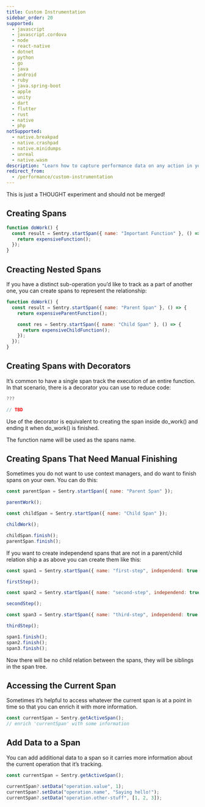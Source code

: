 ```yaml
---
title: Custom Instrumentation
sidebar_order: 20
supported:
  - javascript
  - javascript.cordova
  - node
  - react-native
  - dotnet
  - python
  - go
  - java
  - android
  - ruby
  - java.spring-boot
  - apple
  - unity
  - dart
  - flutter
  - rust
  - native
  - php
notSupported:
  - native.breakpad
  - native.crashpad
  - native.minidumps
  - unreal
  - native.wasm
description: "Learn how to capture performance data on any action in your app."
redirect_from:
  - /performance/custom-instrumentation
---
```



<Note>

This is just a THOUGHT experiment and should not be merged!

</Note>



## Creating Spans

```javascript
function doWork() {
  const result = Sentry.startSpan({ name: "Important Function" }, () => {
    return expensiveFunction();
  });
}
```

## Creacting Nested Spans

If you have a distinct sub-operation you’d like to track as a part of another one, you can create spans to represent the relationship:

```javascript
function doWork() {
  const result = Sentry.startSpan({ name: "Parent Span" }, () => {
    return expensiveParentFunction();

    const res = Sentry.startSpan({ name: "Child Span" }, () => {
      return expensiveChildFunction();
    });
  });
}
```


## Creating Spans with Decorators

It’s common to have a single span track the execution of an entire function. In that scenario, there is a decorator you can use to reduce code:

```javascript
???

// TBD
```

Use of the decorator is equivalent to creating the span inside do_work() and ending it when do_work() is finished.

The function name will be used as the spans name.


## Creating Spans That Need Manual Finishing

Sometimes you do not want to use context managers, and do want to finish spans on your own. You can do this:

```javascript
const parentSpan = Sentry.startSpan({ name: "Parent Span" });

parentWork();

const childSpan = Sentry.startSpan({ name: "Child Span" });

childWork();

childSpan.finish();
parentSpan.finish();
```

If you want to create independend spans that are not in a parent/child relation ship a as above you can create them like this:

```javascript
const span1 = Sentry.startSpan({ name: "first-step", independend: true });

firstStep();

const span2 = Sentry.startSpan({ name: "second-step", independend: true });

secondStep();

const span3 = Sentry.startSpan({ name: "third-step", independend: true });

thirdStep();

span1.finish();
span2.finish();
span3.finish();
```

Now there will be no child relation between the spans, they will be siblings in the span tree.


## Accessing the Current Span

Sometimes it’s helpful to access whatever the current span is at a point in time so that you can enrich it with more information.

```javascript
const currentSpan = Sentry.getActiveSpan();
// enrich 'currentSpan' with some information
```

## Add Data to a Span

You can add additional data to a span so it carries more information about the current operation that it’s tracking.

```javascript
const currentSpan = Sentry.getActiveSpan();

currentSpan?.setData("operation.value", 1);
currentSpan?.setData("operation.name", "Saying hello!");
currentSpan?.setData("operation.other-stuff", [1, 2, 3]);
```
